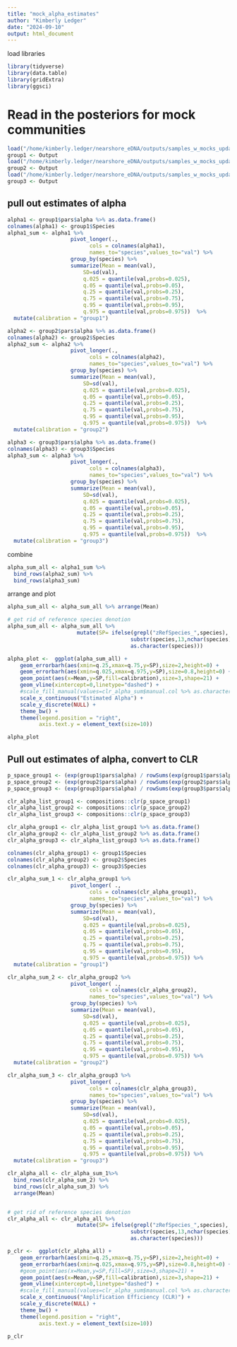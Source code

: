```yaml
---
title: "mock_alpha_estimates"
author: "Kimberly Ledger"
date: "2024-09-10"
output: html_document
---
```


load libraries
```r
library(tidyverse)
library(data.table)
library(gridExtra)
library(ggsci)
```

# Read in the posteriors for mock communities
```r
load("/home/kimberly.ledger/nearshore_eDNA/outputs/samples_w_mocks_updated/mock_quant/mock_20241113_group1.Rdata")
group1 <- Output
load("/home/kimberly.ledger/nearshore_eDNA/outputs/samples_w_mocks_updated/mock_quant/mock_20241113_group2.Rdata")
group2 <- Output
load("/home/kimberly.ledger/nearshore_eDNA/outputs/samples_w_mocks_updated/mock_quant/mock_20241113_group3.Rdata")
group3 <- Output
```

## pull out estimates of alpha 
```r
alpha1 <- group1$pars$alpha %>% as.data.frame()
colnames(alpha1) <- group1$Species                       
alpha1_sum <- alpha1 %>% 
                    pivot_longer(.,
                          cols = colnames(alpha1),
                          names_to="species",values_to="val") %>%
                    group_by(species) %>%
                    summarize(Mean = mean(val),
                        SD=sd(val),
                        q.025 = quantile(val,probs=0.025),
                        q.05 = quantile(val,probs=0.05),
                        q.25 = quantile(val,probs=0.25),
                        q.75 = quantile(val,probs=0.75),
                        q.95 = quantile(val,probs=0.95),
                        q.975 = quantile(val,probs=0.975))  %>%
  mutate(calibration = "group1")

alpha2 <- group2$pars$alpha %>% as.data.frame()
colnames(alpha2) <- group2$Species                       
alpha2_sum <- alpha2 %>% 
                    pivot_longer(.,
                          cols = colnames(alpha2),
                          names_to="species",values_to="val") %>%
                    group_by(species) %>%
                    summarize(Mean = mean(val),
                        SD=sd(val),
                        q.025 = quantile(val,probs=0.025),
                        q.05 = quantile(val,probs=0.05),
                        q.25 = quantile(val,probs=0.25),
                        q.75 = quantile(val,probs=0.75),
                        q.95 = quantile(val,probs=0.95),
                        q.975 = quantile(val,probs=0.975))  %>%
  mutate(calibration = "group2")

alpha3 <- group3$pars$alpha %>% as.data.frame()
colnames(alpha3) <- group3$Species                       
alpha3_sum <- alpha3 %>% 
                    pivot_longer(.,
                          cols = colnames(alpha3),
                          names_to="species",values_to="val") %>%
                    group_by(species) %>%
                    summarize(Mean = mean(val),
                        SD=sd(val),
                        q.025 = quantile(val,probs=0.025),
                        q.05 = quantile(val,probs=0.05),
                        q.25 = quantile(val,probs=0.25),
                        q.75 = quantile(val,probs=0.75),
                        q.95 = quantile(val,probs=0.95),
                        q.975 = quantile(val,probs=0.975))  %>%
  mutate(calibration = "group3")
```

combine 
```r
alpha_sum_all <- alpha1_sum %>%
  bind_rows(alpha2_sum) %>%
  bind_rows(alpha3_sum)
```

arrange and plot 
```r
alpha_sum_all <- alpha_sum_all %>% arrange(Mean)

# get rid of reference species denotion
alpha_sum_all <- alpha_sum_all %>%
                      mutate(SP= ifelse(grepl("zRefSpecies_",species),
                                       substr(species,13,nchar(species)),
                                       as.character(species)))

alpha_plot <-  ggplot(alpha_sum_all) +
    geom_errorbarh(aes(xmin=q.25,xmax=q.75,y=SP),size=2,height=0) +
    geom_errorbarh(aes(xmin=q.025,xmax=q.975,y=SP),size=0.8,height=0) +
    geom_point(aes(x=Mean,y=SP,fill=calibration),size=3,shape=21) +
    geom_vline(xintercept=0,linetype="dashed") +
    #scale_fill_manual(values=clr_alpha_sum$manual.col %>% as.character()) +
    scale_x_continuous("Estimated Alpha") +
    scale_y_discrete(NULL) +
    theme_bw() +
    theme(legend.position = "right",
          axis.text.y = element_text(size=10))

alpha_plot
```
## Pull out estimates of alpha, convert to CLR 
```r
p_space_group1 <- (exp(group1$pars$alpha) / rowSums(exp(group1$pars$alpha))) %>% as.data.frame()
p_space_group2 <- (exp(group2$pars$alpha) / rowSums(exp(group2$pars$alpha))) %>% as.data.frame()
p_space_group3 <- (exp(group3$pars$alpha) / rowSums(exp(group3$pars$alpha))) %>% as.data.frame()

clr_alpha_list_group1 <- compositions::clr(p_space_group1)
clr_alpha_list_group2 <- compositions::clr(p_space_group2)
clr_alpha_list_group3 <- compositions::clr(p_space_group3)

clr_alpha_group1 <- clr_alpha_list_group1 %>% as.data.frame() 
clr_alpha_group2 <- clr_alpha_list_group2 %>% as.data.frame()
clr_alpha_group3 <- clr_alpha_list_group3 %>% as.data.frame()

colnames(clr_alpha_group1) <- group1$Species
colnames(clr_alpha_group2) <- group2$Species
colnames(clr_alpha_group3) <- group3$Species

clr_alpha_sum_1 <- clr_alpha_group1 %>% 
                    pivot_longer( .,
                          cols = colnames(clr_alpha_group1),
                          names_to="species",values_to="val") %>%
                    group_by(species) %>%
                    summarize(Mean = mean(val),
                        SD=sd(val),
                        q.025 = quantile(val,probs=0.025),
                        q.05 = quantile(val,probs=0.05),
                        q.25 = quantile(val,probs=0.25),
                        q.75 = quantile(val,probs=0.75),
                        q.95 = quantile(val,probs=0.95),
                        q.975 = quantile(val,probs=0.975)) %>% 
  mutate(calibration = "group1")  

clr_alpha_sum_2 <- clr_alpha_group2 %>% 
                    pivot_longer( .,
                          cols = colnames(clr_alpha_group2),
                          names_to="species",values_to="val") %>%
                    group_by(species) %>%
                    summarize(Mean = mean(val),
                        SD=sd(val),
                        q.025 = quantile(val,probs=0.025),
                        q.05 = quantile(val,probs=0.05),
                        q.25 = quantile(val,probs=0.25),
                        q.75 = quantile(val,probs=0.75),
                        q.95 = quantile(val,probs=0.95),
                        q.975 = quantile(val,probs=0.975)) %>% 
  mutate(calibration = "group2")

clr_alpha_sum_3 <- clr_alpha_group3 %>% 
                    pivot_longer( .,
                          cols = colnames(clr_alpha_group3),
                          names_to="species",values_to="val") %>%
                    group_by(species) %>%
                    summarize(Mean = mean(val),
                        SD=sd(val),
                        q.025 = quantile(val,probs=0.025),
                        q.05 = quantile(val,probs=0.05),
                        q.25 = quantile(val,probs=0.25),
                        q.75 = quantile(val,probs=0.75),
                        q.95 = quantile(val,probs=0.95),
                        q.975 = quantile(val,probs=0.975)) %>% 
  mutate(calibration = "group3")

clr_alpha_all <- clr_alpha_sum_1%>%
  bind_rows(clr_alpha_sum_2) %>%
  bind_rows(clr_alpha_sum_3) %>%
  arrange(Mean)


# get rid of reference species denotion
clr_alpha_all <- clr_alpha_all %>%
                      mutate(SP= ifelse(grepl("zRefSpecies_",species),
                                       substr(species,13,nchar(species)),
                                       as.character(species)))

p_clr <-  ggplot(clr_alpha_all) +
    geom_errorbarh(aes(xmin=q.25,xmax=q.75,y=SP),size=2,height=0) +
    geom_errorbarh(aes(xmin=q.025,xmax=q.975,y=SP),size=0.8,height=0) +
    #geom_point(aes(x=Mean,y=SP,fill=SP),size=3,shape=21) +
    geom_point(aes(x=Mean,y=SP,fill=calibration),size=3,shape=21) +
    geom_vline(xintercept=0,linetype="dashed") +
    #scale_fill_manual(values=clr_alpha_sum$manual.col %>% as.character()) +
    scale_x_continuous("Amplification Efficiency (CLR)") +
    scale_y_discrete(NULL) +
    theme_bw() +
    theme(legend.position = "right",
          axis.text.y = element_text(size=10))

p_clr
```
